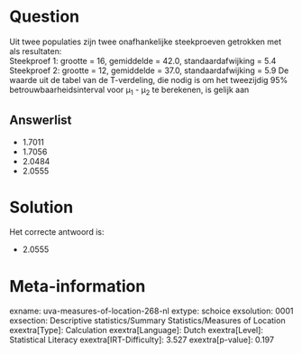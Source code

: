 Question
========

Uit twee populaties zijn twee onafhankelijke steekproeven getrokken met
als resultaten:\
Steekproef 1: grootte = 16, gemiddelde = 42.0, standaardafwijking = 5.4\
Steekproef 2: grootte = 12, gemiddelde = 37.0, standaardafwijking = 5.9
De waarde uit de tabel van de T-verdeling, die nodig is om het
tweezijdig 95% betrouwbaarheidsinterval voor μ~1~ - μ~2~ te berekenen,
is gelijk aan


Answerlist
----------

* 1.7011
* 1.7056
* 2.0484
* 2.0555

Solution
========

Het correcte antwoord is: 

* 2.0555

Meta-information
================
exname: uva-measures-of-location-268-nl
extype: schoice
exsolution: 0001
exsection: Descriptive statistics/Summary Statistics/Measures of Location
exextra[Type]: Calculation
exextra[Language]: Dutch
exextra[Level]: Statistical Literacy
exextra[IRT-Difficulty]: 3.527
exextra[p-value]: 0.197
